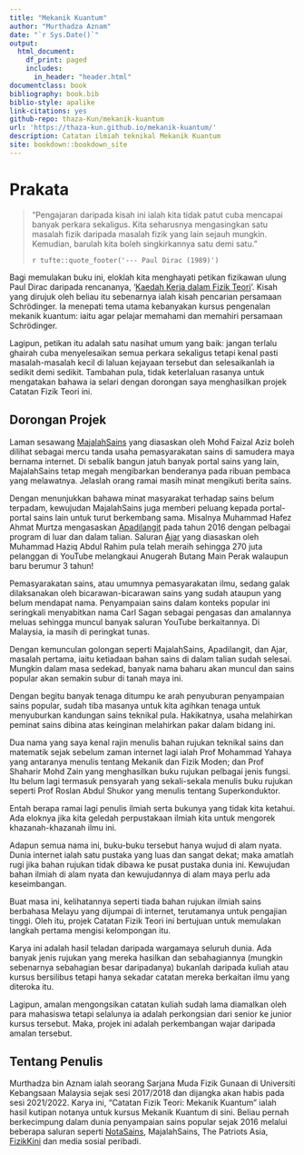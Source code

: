 ```yaml
--- 
title: "Mekanik Kuantum"
author: "Murthadza Aznam"
date: "`r Sys.Date()`"
output:
  html_document:
    df_print: paged
    includes:
      in_header: "header.html"
documentclass: book
bibliography: book.bib
biblio-style: apalike
link-citations: yes
github-repo: thaza-Kun/mekanik-kuantum
url: 'https://thaza-kun.github.io/mekanik-kuantum/'
description: Catatan ilmiah teknikal Mekanik Kuantum
site: bookdown::bookdown_site
---
```


# Prakata {-}

> "Pengajaran daripada kisah ini ialah kita tidak patut cuba mencapai banyak perkara sekaligus. Kita seharusnya mengasingkan satu masalah fizik daripada masalah fizik yang lain sejauh mungkin. Kemudian, barulah kita boleh singkirkannya satu demi satu."
>
>`r tufte::quote_footer('--- Paul Dirac (1989)')`

Bagi memulakan buku ini, eloklah kita menghayati petikan fizikawan ulung Paul Dirac daripada rencananya, '[Kaedah Kerja dalam Fizik Teori](https://fizikkini.com/kaedah-kerja-dalam-fizik-teori-bahagian-i/)'. Kisah yang dirujuk oleh beliau itu sebenarnya ialah kisah pencarian persamaan Schr&ouml;dinger. Ia menepati tema utama kebanyakan kursus pengenalan mekanik kuantum: iaitu agar pelajar memahami dan memahiri persamaan Schr&ouml;dinger.

Lagipun, petikan itu adalah satu nasihat umum yang baik: jangan terlalu ghairah cuba menyelesaikan semua perkara sekaligus tetapi kenal pasti masalah-masalah kecil di laluan kejayaan tersebut dan selesaikanlah ia sedikit demi sedikit. Tambahan pula, tidak keterlaluan rasanya untuk mengatakan bahawa ia selari dengan dorongan saya menghasilkan projek Catatan Fizik Teori ini.

## Dorongan Projek {-}

Laman sesawang [MajalahSains](www.majalahsains.com) yang diasaskan oleh Mohd Faizal Aziz boleh dilihat sebagai mercu tanda usaha pemasyarakatan sains di samudera maya bernama internet. Di sebalik bangun jatuh banyak portal sains yang lain, MajalahSains tetap megah mengibarkan benderanya pada ribuan pembaca yang melawatnya. Jelaslah orang ramai masih minat mengikuti berita sains.

Dengan menunjukkan bahawa minat masyarakat terhadap sains belum terpadam, kewujudan MajalahSains juga memberi peluang kepada portal-portal sains lain untuk turut berkembang sama. Misalnya Muhammad Hafez Ahmat Murtza mengasaskan [Apadilangit](https://apadilangit.com/) pada tahun 2016 dengan pelbagai program di luar dan dalam talian. Saluran [Ajar](https://www.youtube.com/c/AjarMalaysia) yang diasaskan oleh Muhammad Haziq Abdul Rahim pula telah meraih sehingga 270 juta pelanggan di YouTube melangkaui Anugerah Butang Main Perak walaupun baru berumur 3 tahun!

Pemasyarakatan sains, atau umumnya pemasyarakatan ilmu, sedang galak dilaksanakan oleh bicarawan-bicarawan sains yang sudah ataupun yang belum mendapat nama. Penyampaian sains dalam konteks popular ini seringkali menyabitkan nama Carl Sagan sebagai pengasas dan amalannya meluas sehingga muncul banyak saluran YouTube berkaitannya. Di Malaysia, ia masih di peringkat tunas.

Dengan kemunculan golongan seperti MajalahSains, Apadilangit, dan Ajar, masalah pertama, iaitu ketiadaan bahan sains di dalam talian sudah selesai. Mungkin dalam masa sedekad, banyak nama baharu akan muncul dan sains popular akan semakin subur di tanah maya ini.

Dengan begitu banyak tenaga ditumpu ke arah penyuburan penyampaian sains popular, sudah tiba masanya untuk kita agihkan tenaga untuk menyuburkan kandungan sains teknikal pula. Hakikatnya, usaha melahirkan peminat sains dibina atas keinginan melahirkan pakar dalam bidang ini.

Dua nama yang saya kenal rajin menulis bahan rujukan teknikal sains dan matematik sejak sebelum zaman internet lagi ialah Prof Mohammad Yahaya yang antaranya menulis tentang Mekanik dan Fizik Moden; dan Prof Shaharir Mohd Zain yang menghasilkan buku rujukan pelbagai jenis fungsi. Itu belum lagi termasuk pensyarah yang sekali-sekala menulis buku rujukan seperti Prof Roslan Abdul Shukor yang menulis tentang Superkonduktor.

Entah berapa ramai lagi penulis ilmiah serta bukunya yang tidak kita ketahui. Ada eloknya jika kita geledah perpustakaan ilmiah kita untuk mengorek khazanah-khazanah ilmu ini.

Adapun semua nama ini, buku-buku tersebut hanya wujud di alam nyata. Dunia internet ialah satu pustaka yang luas dan sangat dekat; maka amatlah rugi jika bahan rujukan tidak dibawa ke pusat pustaka dunia ini. Kewujudan bahan ilmiah di alam nyata dan kewujudannya di alam maya perlu ada keseimbangan.

Buat masa ini, kelihatannya seperti tiada bahan rujukan ilmiah sains berbahasa Melayu yang dijumpai di internet, terutamanya untuk pengajian tinggi. Oleh itu, projek Catatan Fizik Teori ini bertujuan untuk memulakan langkah pertama mengisi kelompongan itu.

Karya ini adalah hasil teladan daripada wargamaya seluruh dunia. Ada banyak jenis rujukan yang mereka hasilkan dan sebahagiannya (mungkin sebenarnya sebahagian besar daripadanya) bukanlah daripada kuliah atau kursus bersilibus tetapi hanya sekadar catatan mereka berkaitan ilmu yang diteroka itu.

Lagipun, amalan mengongsikan catatan kuliah sudah lama diamalkan oleh para mahasiswa tetapi selalunya ia adalah perkongsian dari senior ke junior kursus tersebut. Maka, projek ini adalah perkembangan wajar daripada amalan tersebut.

## Tentang Penulis {-}

Murthadza bin Aznam ialah seorang Sarjana Muda Fizik Gunaan di Universiti Kebangsaan Malaysia sejak sesi 2017/2018 dan dijangka akan habis pada sesi 2021/2022. Karya ini, "Catatan Fizik Teori: Mekanik Kuantum" ialah hasil kutipan notanya untuk kursus Mekanik Kuantum di sini. Beliau pernah berkecimpung dalam dunia penyampaian sains popular sejak 2016 melalui beberapa saluran seperti [NotaSains](www.notasains.wordpress.com), MajalahSains, The Patriots Asia, [FizikKini](www.fizikkini.com) dan media sosial peribadi.